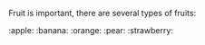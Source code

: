 Fruit is important, there are several types of fruits:

:apple:
:banana:
:orange:
:pear:
:strawberry:

